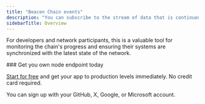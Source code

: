 ```yaml
---
title: "Beacon Chain events"
description: "You can subscribe to the stream of data that is continuously updated with each new head event, providing the latest information about the most recent blocks on the Beacon Chain:"
sidebarTitle: Overview
---
```


<CardGroup>
<Card title="Subscribe to events" href="/reference/subscribetobeaconevents" icon="angle-right" iconType="solid" horizontal />
</CardGroup>

For developers and network participants, this is a valuable tool for monitoring the chain's progress and ensuring their systems are synchronized with the latest state of the network.

<Check>
  ### Get you own node endpoint today

  [Start for free](https://console.chainstack.com/) and get your app to production levels immediately. No credit card required.

  You can sign up with your GitHub, X, Google, or Microsoft account.
</Check>
